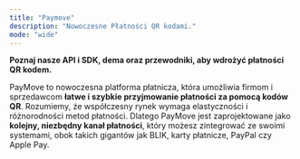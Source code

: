 ```yaml
---
title: "Paymove"
description: "Nowoczesne Płatności QR kodami."
mode: "wide"
---
```



**Poznaj nasze  API i SDK, dema oraz przewodniki, aby wdrożyć płatności QR kodem.**

PayMove to nowoczesna platforma płatnicza, która umożliwia firmom i sprzedawcom **łatwe i szybkie przyjmowanie płatności za pomocą kodów QR**. Rozumiemy, że współczesny rynek wymaga elastyczności i różnorodności metod płatności. Dlatego PayMove jest zaprojektowane jako **kolejny, niezbędny kanał płatności**, który możesz zintegrować ze swoimi systemami, obok takich gigantów jak BLIK, karty płatnicze, PayPal czy Apple Pay.
